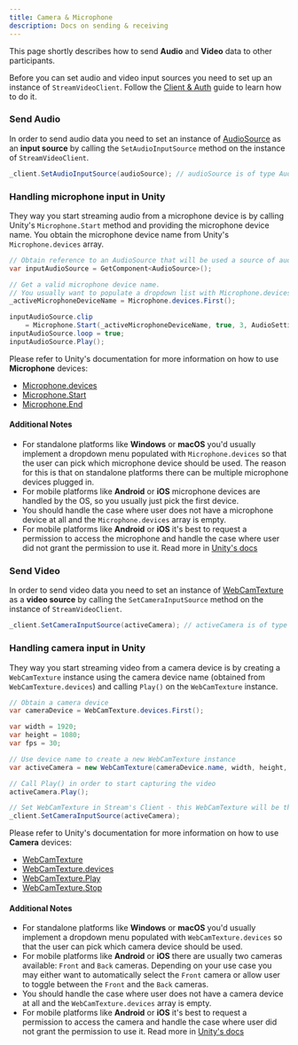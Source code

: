 ```yaml
---
title: Camera & Microphone
description: Docs on sending & receiving 
---
```


This page shortly describes how to send **Audio** and **Video** data to other participants.

Before you can set audio and video input sources you need to set up an instance of `StreamVideoClient`. Follow the [Client & Auth](./guides/client-auth/) guide to learn how to do it.

### Send Audio

In order to send audio data you need to set an instance of [AudioSource](https://docs.unity3d.com/ScriptReference/AudioSource.html) as an **input source** by calling the `SetAudioInputSource` method on the instance of `StreamVideoClient`.

```csharp
_client.SetAudioInputSource(audioSource); // audioSource is of type AudioSource
```

### Handling microphone input in Unity

They way you start streaming audio from a microphone device is by calling Unity's `Microphone.Start` method and providing the microphone device name.
You obtain the microphone device name from Unity's `Microphone.devices` array.

```csharp
// Obtain reference to an AudioSource that will be used a source of audio
var inputAudioSource = GetComponent<AudioSource>();

// Get a valid microphone device name.
// You usually want to populate a dropdown list with Microphone.devices so that the user can pick which device should be used
_activeMicrophoneDeviceName = Microphone.devices.First();

inputAudioSource.clip
    = Microphone.Start(_activeMicrophoneDeviceName, true, 3, AudioSettings.outputSampleRate);
inputAudioSource.loop = true;
inputAudioSource.Play();
```

Please refer to Unity's documentation for more information on how to use **Microphone** devices:
* [Microphone.devices](https://docs.unity3d.com/ScriptReference/Microphone-devices.html)
* [Microphone.Start](https://docs.unity3d.com/ScriptReference/Microphone.Start.html)
* [Microphone.End](https://docs.unity3d.com/ScriptReference/Microphone.End.html)

#### Additional Notes

- For standalone platforms like **Windows** or **macOS** you'd usually implement a dropdown menu populated with `Microphone.devices` so that the user can pick which microphone device should be used. The reason for this is that on standalone platforms there can be multiple microphone devices plugged in.
- For mobile platforms like **Android** or **iOS** microphone devices are handled by the OS, so you usually just pick the first device.
- You should handle the case where user does not have a microphone device at all and the `Microphone.devices` array is empty.
- For mobile platforms like **Android** or **iOS** it's best to request a permission to access the microphone and handle the case where user did not grant the permission to use it. Read more in [Unity's docs](https://docs.unity3d.com/ScriptReference/Application.RequestUserAuthorization.html)

### Send Video

In order to send video data you need to set an instance of [WebCamTexture](https://docs.unity3d.com/ScriptReference/WebCamTexture.html) as a **video source** by calling the `SetCameraInputSource` method on the instance of `StreamVideoClient`.

```csharp
_client.SetCameraInputSource(activeCamera); // activeCamera is of type WebCamTexture
```

### Handling camera input in Unity

They way you start streaming video from a camera device is by creating a `WebCamTexture` instance using the camera device name (obtained from `WebCamTexture.devices`) and calling `Play()` on the `WebCamTexture` instance.

```csharp
// Obtain a camera device
var cameraDevice = WebCamTexture.devices.First();

var width = 1920;
var height = 1080;
var fps = 30;

// Use device name to create a new WebCamTexture instance
var activeCamera = new WebCamTexture(cameraDevice.name, width, height, fps);

// Call Play() in order to start capturing the video
activeCamera.Play();

// Set WebCamTexture in Stream's Client - this WebCamTexture will be the video source in video calls
_client.SetCameraInputSource(activeCamera);
```

Please refer to Unity's documentation for more information on how to use **Camera** devices:
* [WebCamTexture](https://docs.unity3d.com/ScriptReference/WebCamTexture.html)
* [WebCamTexture.devices](https://docs.unity3d.com/ScriptReference/WebCamTexture-devices.html)
* [WebCamTexture.Play](https://docs.unity3d.com/ScriptReference/WebCamTexture.Play.html)
* [WebCamTexture.Stop](https://docs.unity3d.com/ScriptReference/WebCamTexture.Stop.html)

#### Additional Notes

- For standalone platforms like **Windows** or **macOS** you'd usually implement a dropdown menu populated with `WebCamTexture.devices` so that the user can pick which camera device should be used.
- For mobile platforms like **Android** or **iOS** there are usually two cameras available: `Front` and `Back` cameras. Depending on your use case you may either want to automatically select the `Front` camera or allow user to toggle between the `Front` and the `Back` cameras.
- You should handle the case where user does not have a camera device at all and the `WebCamTexture.devices` array is empty.
- For mobile platforms like **Android** or **iOS** it's best to request a permission to access the camera and handle the case where user did not grant the permission to use it. Read more in [Unity's docs](https://docs.unity3d.com/ScriptReference/Application.RequestUserAuthorization.html)